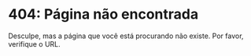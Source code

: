 
# 404: Página não encontrada

Desculpe, mas a página que você está procurando não existe. Por favor, verifique o URL.

<br/>

<NotFoundPage />
